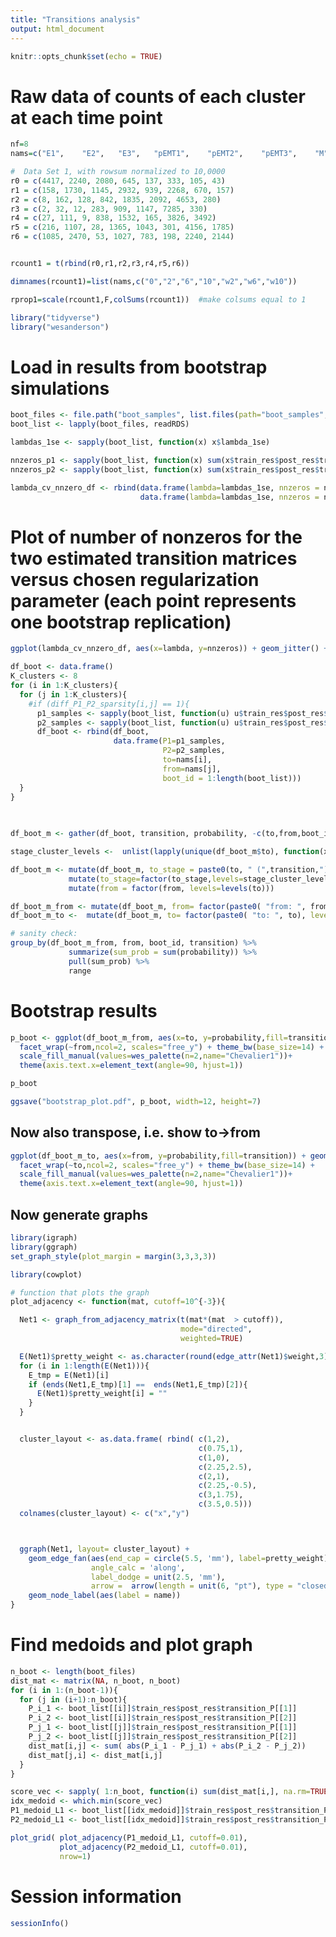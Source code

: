 ```yaml
---
title: "Transitions analysis"
output: html_document
---
```


```r
knitr::opts_chunk$set(echo = TRUE)
```

# Raw data of counts of each cluster at each time point

```r
nf=8
nams=c("E1",	"E2",	"E3",	"pEMT1",	"pEMT2",	"pEMT3",	"M","pMET")

#  Data Set 1, with rowsum normalized to 10,0000
r0 = c(4417, 2240, 2080, 645, 137, 333, 105, 43)
r1 = c(158, 1730, 1145, 2932, 939, 2268, 670, 157)
r2 = c(8, 162, 128, 842, 1835, 2092, 4653, 280)
r3 = c(2, 32, 12, 283, 909, 1147, 7285, 330)
r4 = c(27, 111, 9, 838, 1532, 165, 3826, 3492)
r5 = c(216, 1107, 28, 1365, 1043, 301, 4156, 1785)
r6 = c(1085, 2470, 53, 1027, 783, 198, 2240, 2144)


rcount1 = t(rbind(r0,r1,r2,r3,r4,r5,r6))

dimnames(rcount1)=list(nams,c("0","2","6","10","w2","w6","w10"))

rprop1=scale(rcount1,F,colSums(rcount1))  #make colsums equal to 1

```





```r
library("tidyverse")
library("wesanderson")
```



# Load in results from bootstrap simulations

```r
boot_files <- file.path("boot_samples", list.files(path="boot_samples", pattern="boot_res"))
boot_list <- lapply(boot_files, readRDS)
```

```r
lambdas_1se <- sapply(boot_list, function(x) x$lambda_1se)
```

```r
nnzeros_p1 <- sapply(boot_list, function(x) sum(x$train_res$post_res$transition_P[[1]] >=10^(-4)))
nnzeros_p2 <- sapply(boot_list, function(x) sum(x$train_res$post_res$transition_P[[2]] >=10^(-4)))

lambda_cv_nnzero_df <- rbind(data.frame(lambda=lambdas_1se, nnzeros = nnzeros_p1, transition="P1"), 
                             data.frame(lambda=lambdas_1se, nnzeros = nnzeros_p2, transition="P2"))
```


# Plot of number of nonzeros for the two estimated transition matrices versus chosen regularization parameter (each point represents one bootstrap replication)

```r
ggplot(lambda_cv_nnzero_df, aes(x=lambda, y=nnzeros)) + geom_jitter() + theme_bw() + facet_grid(.~transition)
```



```r
df_boot <- data.frame()
K_clusters <- 8
for (i in 1:K_clusters){
  for (j in 1:K_clusters){
    #if (diff_P1_P2_sparsity[i,j] == 1){
      p1_samples <- sapply(boot_list, function(u) u$train_res$post_res$transition_P[[1]][i,j])
      p2_samples <- sapply(boot_list, function(u) u$train_res$post_res$transition_P[[2]][i,j])
      df_boot <- rbind(df_boot,
                       data.frame(P1=p1_samples,
                                  P2=p2_samples,
                                  to=nams[i], 
                                  from=nams[j], 
                                  boot_id = 1:length(boot_list)))
  }
}
    
    
```


```r
df_boot_m <- gather(df_boot, transition, probability, -c(to,from,boot_id)) 

stage_cluster_levels <-  unlist(lapply(unique(df_boot_m$to), function(x) paste0(x, c(" (P1)"," (P2)"))))

df_boot_m <- mutate(df_boot_m, to_stage = paste0(to, " (",transition,")")) %>% 
             mutate(to_stage=factor(to_stage,levels=stage_cluster_levels)) %>%
             mutate(from = factor(from, levels=levels(to))) 

df_boot_m_from <- mutate(df_boot_m, from= factor(paste0( "from: ", from), levels=paste0("from: ", levels(from))))
df_boot_m_to <-  mutate(df_boot_m, to= factor(paste0( "to: ", to), levels=paste0("to: ", levels(to))))
```

```r
# sanity check:
group_by(df_boot_m_from, from, boot_id, transition) %>%
             summarize(sum_prob = sum(probability)) %>% 
             pull(sum_prob) %>%
             range
```

# Bootstrap results

```r
p_boot <- ggplot(df_boot_m_from, aes(x=to, y=probability,fill=transition)) + geom_boxplot() + 
  facet_wrap(~from,ncol=2, scales="free_y") + theme_bw(base_size=14) + 
  scale_fill_manual(values=wes_palette(n=2,name="Chevalier1"))+
  theme(axis.text.x=element_text(angle=90, hjust=1))

p_boot
```

```r
ggsave("bootstrap_plot.pdf", p_boot, width=12, height=7)
```

## Now also transpose, i.e. show to->from

```r
ggplot(df_boot_m_to, aes(x=from, y=probability,fill=transition)) + geom_boxplot() + 
  facet_wrap(~to,ncol=2, scales="free_y") + theme_bw(base_size=14) + 
  scale_fill_manual(values=wes_palette(n=2,name="Chevalier1"))+
  theme(axis.text.x=element_text(angle=90, hjust=1))
```

## Now generate graphs


```r
library(igraph)
library(ggraph)
set_graph_style(plot_margin = margin(3,3,3,3))
```

```r
library(cowplot)
```

```r
# function that plots the graph
plot_adjacency <- function(mat, cutoff=10^{-3}){

  Net1 <- graph_from_adjacency_matrix(t(mat*(mat  > cutoff)),
                                      mode="directed",
                                      weighted=TRUE)

  E(Net1)$pretty_weight <- as.character(round(edge_attr(Net1)$weight,3))
  for (i in 1:length(E(Net1))){
    E_tmp = E(Net1)[i]
    if (ends(Net1,E_tmp)[1] ==  ends(Net1,E_tmp)[2]){
      E(Net1)$pretty_weight[i] = ""
    }
  }


  cluster_layout <- as.data.frame( rbind( c(1,2),
                                          c(0.75,1),
                                          c(1,0),
                                          c(2.25,2.5),
                                          c(2,1),
                                          c(2.25,-0.5),
                                          c(3,1.75),
                                          c(3.5,0.5)))
  colnames(cluster_layout) <- c("x","y")



  ggraph(Net1, layout= cluster_layout) +
    geom_edge_fan(aes(end_cap = circle(5.5, 'mm'), label=pretty_weight),
                  angle_calc = 'along',
                  label_dodge = unit(2.5, 'mm'),
                  arrow =  arrow(length = unit(6, "pt"), type = "closed")) +
    geom_node_label(aes(label = name))
}
```

# Find medoids and plot graph
```r
n_boot <- length(boot_files)
dist_mat <- matrix(NA, n_boot, n_boot)
for (i in 1:(n_boot-1)){
  for (j in (i+1):n_boot){
    P_i_1 <- boot_list[[i]]$train_res$post_res$transition_P[[1]]
    P_i_2 <- boot_list[[i]]$train_res$post_res$transition_P[[2]]
    P_j_1 <- boot_list[[j]]$train_res$post_res$transition_P[[1]]
    P_j_2 <- boot_list[[j]]$train_res$post_res$transition_P[[2]]
    dist_mat[i,j] <- sum( abs(P_i_1 - P_j_1) + abs(P_i_2 - P_j_2))
    dist_mat[j,i] <- dist_mat[i,j]
  }
}

score_vec <- sapply( 1:n_boot, function(i) sum(dist_mat[i,], na.rm=TRUE))
idx_medoid <- which.min(score_vec)
P1_medoid_L1 <- boot_list[[idx_medoid]]$train_res$post_res$transition_P[[1]]
P2_medoid_L1 <- boot_list[[idx_medoid]]$train_res$post_res$transition_P[[2]]
```




```r
plot_grid( plot_adjacency(P1_medoid_L1, cutoff=0.01), 
           plot_adjacency(P2_medoid_L1, cutoff=0.01),
           nrow=1)
```

# Session information

```r
sessionInfo()
```
